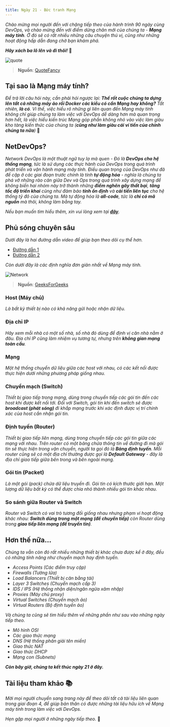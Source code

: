 ```yaml
---
title: Ngày 21 - Bức tranh Mạng
---
```



_Chào mừng mọi người đến với chặng tiếp theo của hành trình 90 ngày cùng DevOps, và chào mừng
đến với điểm dừng chân mới của chúng ta - **Mạng máy tính**. Ở đó sẽ có rất nhiều những
câu chuyện thú vị, cũng như những hoạt động hấp dẫn đang chờ bạn khám phá._

**_Hãy xách ba lô lên và đi thôi!_** 🎒

![quote](../../../../assets/network/quote.jpg)

> **Nguồn**: [QuoteFancy](https://quotefancy.com/quote/803046/Erich-Fromm-Let-your-mind-start-a-journey-through-a-strange-new-world-Leave-all-thoughts)

## Tại sao là Mạng máy tính?

_Để trả lời câu hỏi này, cần phải hỏi ngược lại: **Thế rốt cuộc chúng ta dựng lên tất cả những máy 
ảo rồi Docker các kiểu có cần Mạng hay không?** Tất nhiên, **là có**. Vì thế, việc hiểu rõ những gì 
liên quan đến Mạng máy tính không chỉ giúp chúng ta làm việc với DevOps dễ dàng hơn mà quan trọng hơn
hết, là việc hiểu kiến trúc Mạng góp phần không nhỏ vào việc làm giàu kho tàng kiến thức của chúng ta 
(**cũng như làm giàu cái ví tiền của chính chúng ta nữa**)_ 🤣

## NetDevOps?

_Network DevOps là một thuật ngữ tuy lạ mà quen - Đó là **DevOps cho hệ thống mạng**, tức là sử dụng các 
thực hành của DevOps trong quá trình phát triển và vận hành mạng máy tính. Điều quan trọng của DevOps
như đã đề cập ở các giai đoạn trước chính là tính **tự động hóa** - nghĩa là chúng ta phá vỡ những rào cản
giữa Dev và Ops trong quá trình xây dựng mạng để không biến hai nhóm này trở thành những **điểm nghẽn gây
thất bại**, **tăng tốc độ triển khai** cũng như đảm bảo **tính ổn định** và **cải tiến liên tục** cho hệ 
thống tỷ đô của chúng ta. Mà tự động hóa là **all-code**, tức là **chỉ có mã nguồn** mà thôi, không làm
bằng tay._

_Nếu bạn muốn tìm hiểu thêm, xin vui lòng xem tại 
**[đây](https://www.thousandeyes.com/learning/techtorials/network-devops)**._

## Phủ sóng chuyên sâu

_Dưới đây là hai đường dẫn video để giúp bạn theo dõi cụ thể hơn._ 

- [Đường dẫn 1](https://www.youtube.com/watch?v=bj-Yfakjllc&list=PLIFyRwBY_4bRLmKfP1KnZA6rZbRHtxmXi&index=1)
- [Đường dẫn 2](https://www.youtube.com/watch?v=H7-NR3Q3BeI&list=PLIFyRwBY_4bRLmKfP1KnZA6rZbRHtxmXi&index=2)

_Còn dưới đây là các định nghĩa đơn giản nhất về Mạng máy tính._

![Network](../../../../assets/network/network.jpg)

> **Nguồn**: [GeeksForGeeks](https://www.geeksforgeeks.org/basics-computer-networking/)

### Host (Máy chủ)

_Là bất kỳ thiết bị nào có khả năng gửi hoặc nhận dữ liệu._

### Địa chỉ IP

_Hãy xem mỗi nhà có một số nhà, số nhà đó dùng để định vị căn nhà nằm ở đâu. Địa chỉ IP cũng làm nhiệm vụ tương
tự, nhưng trên **không gian mạng toàn cầu**._

### Mạng

_Một hệ thống chuyển dữ liệu giữa các host với nhau, có các kết nối được thực hiện dưới những phương pháp 
giống nhau._

### Chuyển mạch (Switch)

_Thiết bị giao tiếp trong mạng, dùng trong chuyển tiếp các gói tin đến các host khi được kết nối tới. Đối với
Switch, gói tin khi đến switch sẽ được **broadcast (phát sóng)** đi khắp mạng trước khi xác định được vị trí chính
xác của host cần nhận gói tin._

### Định tuyến (Router)

_Thiết bị giao tiếp liên mạng, dùng trong chuyển tiếp các gói tin giữa các mạng với nhau. Trên router có một bảng
chứa thông tin về đường đi mà gói tin sẽ thực hiện trong vận chuyển, người ta gọi đó là **Bảng định tuyến**. Mỗi
router cũng sẽ có một địa chỉ thường được gọi là **Default Gateway** - đây là địa chỉ giao tiếp giữa bên trong và 
bên ngoài mạng._ 

### Gói tin (Packet)

_Là một gói (pack) chứa dữ liệu truyền đi. Gói tin có kích thước giới hạn. Một lượng dữ liệu bất kỳ có thể được chia 
nhỏ thành nhiều gói tin khác nhau._

### So sánh giữa Router và Switch

_Router và Switch có vai trò tương đối giống nhau nhưng phạm vi hoạt động khác nhau: **Switch dùng trong một mạng (để
chuyển tiếp)** còn Router dùng trong **giao tiếp liên mạng (để truyền tin)**._

## Hơn thế nữa...

_Chúng ta vẫn còn đó rất nhiều những thiết bị khác chưa được kể ở đây, đều có những tính năng như chuyển mạch hay
định tuyến._

- _Access Points (Các điểm truy cập)_
- _Firewalls (Tường lửa)_
- _Load Balancers (Thiết bị cân bằng tải)_
- _Layer 3 Switches (Chuyển mạch cấp 3)_
- _IDS / IPS (Hệ thống nhận diện/ngăn ngừa xâm nhập)_
- _Proxies (Máy chủ proxy)_
- _Virtual Switches (Chuyển mạch ảo)_
- _Virtual Routers (Bộ định tuyến ảo)_

_Và chúng ta cũng sẽ tìm hiểu thêm về những phần như sau vào những ngày tiếp theo._

- _Mô hình OSI_
- _Các giao thức mạng_ 
- _DNS (Hệ thống phân giải tên miền)_
- _Giao thức NAT_
- _Giao thức DHCP_
- _Mạng con (Subnets)_

**_Còn bây giờ, chúng ta kết thúc ngày 21 ở đây._**

## Tài liệu tham khảo 📚

_Mời mọi người chuyển sang trang này để theo dõi tất cả tài liệu liên quan trong giai đoạn 4, 
để giúp bản thân có được những tài liệu hữu ích về Mạng máy tính trong làm việc với DevOps._

<LinkCard
  title="Ngày 21 - Tham khảo"
  href="../../reference/network/day21"
/>

_Hẹn gặp mọi người ở những ngày tiếp theo._ 🚀